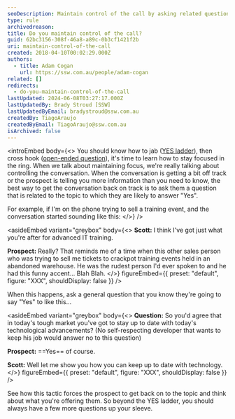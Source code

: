 ```yaml
---
seoDescription: Maintain control of the call by asking related questions that encourage a "Yes" response and keep the conversation on track.
type: rule
archivedreason:
title: Do you maintain control of the call?
guid: 62bc3156-308f-46a8-a89c-0b3cf1421f2b
uri: maintain-control-of-the-call
created: 2018-04-10T00:02:29.000Z
authors:
  - title: Adam Cogan
    url: https://ssw.com.au/people/adam-cogan
related: []
redirects:
  - do-you-maintain-control-of-the-call
lastUpdated: 2024-06-08T03:27:17.000Z
lastUpdatedBy: Brady Stroud [SSW]
lastUpdatedByEmail: bradystroud@ssw.com.au
createdBy: TiagoAraujo
createdByEmail: TiagoAraujo@ssw.com.au
isArchived: false
---
```


<introEmbed
  body={<>
You should know how to jab ([YES ladder](/build-a-yes-ladder-to-your-outbound-script)), then cross hook ([open-ended question](/ask-open-ended-questions)), it's time to learn how to stay focused in the ring. When we talk about maintaining focus, we're really talking about controlling the conversation. When the conversation is getting a bit off track or the prospect is telling you more information than you need to know, the best way to get the conversation back on track is to ask them a question that is related to the topic to which they are likely to answer "Yes".

For example, if I'm on the phone trying to sell a training event, and the conversation started sounding like this:
  </>}
/>

<asideEmbed
  variant="greybox"
  body={<>
    **Scott:** I think I've got just what you're after for advanced IT training.

**Prospect:** Really? That reminds me of a time when this other sales person who was trying to sell me tickets to crackpot training events held in an abandoned warehouse. He was the rudest person I'd ever spoken to and he had this funny accent... Blah Blah.
  </>}
  figureEmbed={{
    preset: "default",
    figure: "XXX",
    shouldDisplay: false
  }}
/>


When this happens, ask a general question that you know they're going to say "Yes" to like this...


<asideEmbed
  variant="greybox"
  body={<>
    **Question:** So you'd agree that in today's tough market you've got to stay up to date with today's technological advancements? (No self-respecting developer that wants to keep his job would answer no to this question)

**Prospect:** ==Yes== of course.

**Scott:** Well let me show you how you can keep up to date with technology.
  </>}
  figureEmbed={{
    preset: "default",
    figure: "XXX",
    shouldDisplay: false
  }}
/>


See how this tactic forces the prospect to get back on to the topic and think about what you're offering them. So beyond the YES ladder, you should always have a few more questions up your sleeve.

